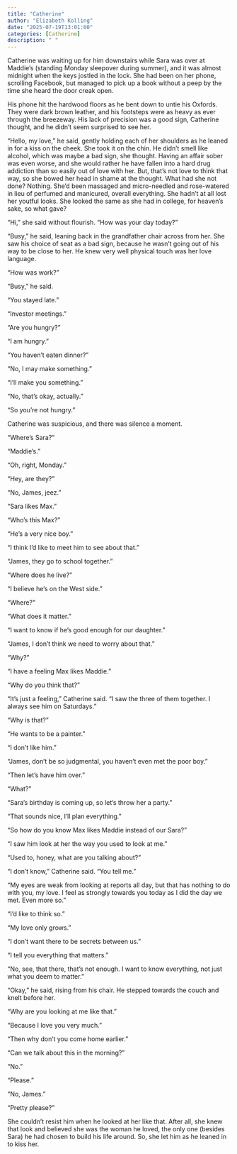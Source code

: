 ```yaml
---
title: "Catherine"
author: "Elizabeth Kolling"
date: "2025-07-19T13:01:00"
categories: [Catherine]
description: " "
---
```



Catherine was waiting up for him downstairs while Sara was over at Maddie’s (standing Monday sleepover during summer), and it was almost midnight when the keys jostled in the lock. She had been on her phone, scrolling Facebook, but managed to pick up a book without a peep by the time she heard the door creak open. 

His phone hit the hardwood floors as he bent down to untie his Oxfords. They were dark brown leather, and his footsteps were as heavy as ever through the breezeway. His lack of precision was a good sign, Catherine thought, and he didn’t seem surprised to see her.

“Hello, my love,” he said, gently holding each of her shoulders as he leaned in for a kiss on the  cheek. She took it on the chin. He didn’t smell like alcohol, which was maybe a bad sign, she thought. Having an affair sober was even worse, and she would rather he have fallen into a hard drug addiction than so easily out of love with her. But, that's not love to think that way, so she bowed her head in shame at the thought. What had she not done? Nothing. She'd been massaged and micro-needled and rose-watered in lieu of perfumed and manicured, overall everything. She hadn’t at all lost her youtful looks. She looked the same as she had in college, for heaven’s sake, so what gave?

“Hi,” she said without flourish. “How was your day today?”

“Busy,” he said, leaning back in the grandfather chair across from her. She saw his choice of seat as a bad sign, because he wasn’t going out of his way to be close to her. He knew very well physical touch was her love language. 

“How was work?”

“Busy,” he said.

“You stayed late.”

“Investor meetings.” 

"Are you hungry?"

"I am hungry."

“You haven't eaten dinner?”

“No, I may make something.”

“I’ll make you something.”

“No, that’s okay, actually.”

"So you're not hungry."

Catherine was suspicious, and there was silence a moment.

“Where’s Sara?”

“Maddie’s.”

“Oh, right, Monday.”

“Hey, are they?”

“No, James, jeez.” 

“Sara likes Max.”

“Who’s this Max?”

“He’s a very nice boy.”

“I think I’d like to meet him to see about that.”

“James, they go to school together.”

“Where does he live?”

“I believe he’s on the West side.”

“Where?”

“What does it matter.”

“I want to know if he’s good enough for our daughter.”

“James, I don’t think we need to worry about that.”

“Why?”

“I have a feeling Max likes Maddie.” 

“Why do you think that?”

“It’s just a feeling,” Catherine said. “I saw the three of them together. I always see him on Saturdays.”

“Why is that?”

“He wants to be a painter.” 

“I don’t like him.” 

“James, don’t be so judgmental, you haven’t even met the poor boy."

“Then let’s have him over.”

“What?”

“Sara’s birthday is coming up, so let’s throw her a party.”

“That sounds nice, I’ll plan everything.”	

“So how do you know Max likes Maddie instead of our Sara?”

“I saw him look at her the way you used to look at me.”

“Used to, honey, what are you talking about?”

“I don’t know,” Catherine said. “You tell me.”

“My eyes are weak from looking at reports all day, but that has nothing to do with you, my love. I feel as strongly towards you today as I did the day we met. Even more so.”

“I’d like to think so.”

“My love only grows.”

“I don’t want there to be secrets between us.”

“I tell you everything that matters.”

“No, see, that there, that’s not enough. I want to know everything, not just what you deem to matter.” 

“Okay,” he said, rising from his chair. He stepped towards the couch and knelt before her. 

“Why are you looking at me like that.”

“Because I love you very much.” 

“Then why don’t you come home earlier.” 

“Can we talk about this in the morning?”

"No."

"Please."

"No, James."

"Pretty please?"

She couldn’t resist him when he looked at her like that. After all, she knew that look and believed she was the woman he loved, the only one (besides Sara) he had chosen to build his life around. So, she let him as he leaned in to kiss her. 
